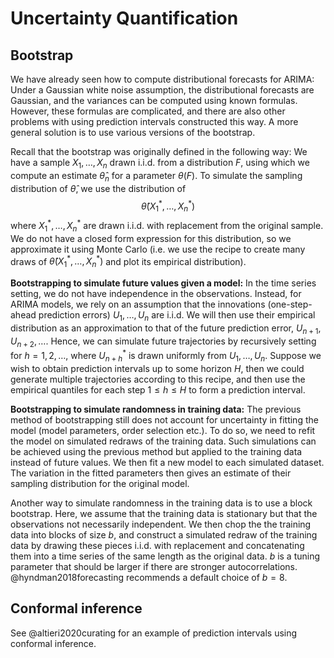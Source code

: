 # Uncertainty Quantification

## Bootstrap

We have already seen how to compute distributional forecasts for ARIMA:
Under a Gaussian white noise assumption, the distributional forecasts are Gaussian, and the variances can be computed using known formulas.
However, these formulas are complicated, and there are also other problems with using prediction intervals constructed this way.
A more general solution is to use various versions of the bootstrap.

Recall that the bootstrap was originally defined in the following way:
We have a sample $X_1,\ldots,X_n$ drawn i.i.d. from a distribution $F$, using which we compute an estimate $\hat\theta_n$ for a parameter $\theta(F)$.
To simulate the sampling distribution of $\hat\theta$, we use the distribution of
$$
\hat\theta(X_1^*,\ldots,X_n^*)
$$
where $X_1^*,\ldots,X_n^*$ are drawn i.i.d. with replacement from the original sample.
We do not have a closed form expression for this distribution, so we approximate it using Monte Carlo (i.e. we use the recipe to create many draws of $\hat\theta(X_1^*,\ldots,X_n^*)$ and plot its empirical distribution).

**Bootstrapping to simulate future values given a model:**
In the time series setting, we do not have independence in the observations.
Instead, for ARIMA models, we rely on an assumption that the innovations (one-step-ahead prediction errors) $U_1,\ldots,U_n$ are i.i.d.
We will then use their empirical distribution as an approximation to that of the future prediction error, $U_{n+1}, U_{n+2},\ldots$.
Hence, we can simulate future trajectories by recursively setting
\begin{equation}
    X_{n}^* = X_n
\end{equation}
\begin{equation}
    X_{n+h}^* = X_{n+h-1}^* + U_{n+h}^*
\end{equation}
for $h = 1,2,\ldots$, where $U_{n+h}^*$ is drawn uniformly from $U_1,\ldots,U_n$.
Suppose we wish to obtain prediction intervals up to some horizon $H$, then we could generate multiple trajectories according to this recipe, and then use the empirical quantiles for each step $1 \leq h \leq H$ to form a prediction interval.

**Bootstrapping to simulate randomness in training data:**
The previous method of bootstrapping still does not account for uncertainty in fitting the model (model parameters, order selection etc.).
To do so, we need to refit the model on simulated redraws of the training data.
Such simulations can be achieved using the previous method but applied to the training data instead of future values.
We then fit a new model to each simulated dataset.
The variation in the fitted parameters then gives an estimate of their sampling distribution for the original model.

Another way to simulate randomness in the training data is to use a block bootstrap.
Here, we assume that the training data is stationary but that the observations not necessarily independent.
We then chop the the training data into blocks of size $b$, and construct a simulated redraw of the training data by drawing these pieces i.i.d. with replacement and concatenating them into a time series of the same length as the original data.
$b$ is a tuning parameter that should be larger if there are stronger autocorrelations.
@hyndman2018forecasting recommends a default choice of $b=8$.

## Conformal inference

See @altieri2020curating for an example of prediction intervals using conformal inference.